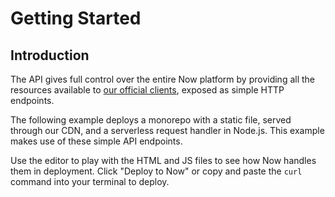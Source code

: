 
# Getting Started

## Introduction

The <Now color="#000" /> API gives full control over the entire Now platform by providing all the resources available to [our official clients](/download), exposed as simple HTTP endpoints.

The following example deploys a monorepo with a static file, served through our CDN, and a serverless request handler in Node.js. This example makes use of these simple API endpoints.

Use the editor to play with the HTML and JS files to see how Now handles them in deployment. Click "Deploy to Now" or copy and paste the `curl` command into your terminal to deploy.

<Introduction />
